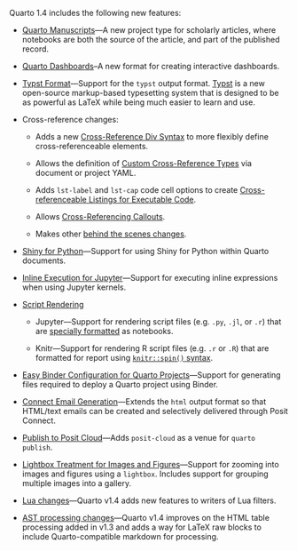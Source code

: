 Quarto 1.4 includes the following new features:

-   [Quarto Manuscripts](/docs/manuscripts/index.qmd)---A new project type for scholarly articles, where notebooks are both the source of the article, and part of the published record.

-   [Quarto Dashboards](/docs/dashboards/index.qmd)--A new format for creating interactive dashboards.

-   [Typst Format](/docs/output-formats/typst.qmd)---Support for the `typst` output format. [Typst](https://github.com/typst/typst) is a new open-source markup-based typesetting system that is designed to be as powerful as LaTeX while being much easier to learn and use.

-   Cross-reference changes:
    
    -  Adds a new [Cross-Reference Div Syntax](/docs/authoring/cross-references-divs.qmd) to more flexibly define cross-referenceable elements.
    
    - Allows the definition of [Custom Cross-Reference Types](/docs/authoring/cross-references-custom.qmd) via document or project YAML.
    
    - Adds `lst-label` and `lst-cap` code cell options to create [Cross-referenceable Listings for Executable Code](/docs/authoring/cross-references.qmd#code-listings).

    - Allows [Cross-Referencing Callouts](/docs/authoring/cross-references.qmd#callouts).
    
    - Makes other [behind the scenes changes](/docs/prerelease/1.4/crossref.qmd).

-   [Shiny for Python](/docs/dashboards/interactivity/shiny-python/index.qmd)---Support for using Shiny for Python within Quarto documents. 

-   [Inline Execution for Jupyter](/docs/computations/inline-code.qmd)---Support for executing inline expressions when using Jupyter kernels. 

-   [Script Rendering](/docs/computations/render-scripts.qmd) 
    
    - Jupyter---Support for rendering script files (e.g. `.py`, `.jl`, or `.r`) that are [specially formatted](https://jupytext.readthedocs.io/en/latest/formats-scripts.html) as notebooks.

    - Knitr---Support for rendering R script files (e.g. `.r` or `.R`) that are formatted for report using [`knitr::spin()` syntax](https://bookdown.org/yihui/rmarkdown-cookbook/spin.html).
   
-   [Easy Binder Configuration for Quarto Projects](/docs/projects/binder.qmd)---Support for generating files required to deploy a Quarto project using Binder.

-   [Connect Email Generation](/docs/prerelease/1.4/email.qmd)---Extends the `html` output format so that HTML/text emails can be created and selectively delivered through Posit Connect.

-   [Publish to Posit Cloud](/docs/publishing/posit-cloud.qmd)---Adds `posit-cloud` as a venue for `quarto publish`.

-   [Lightbox Treatment for Images and Figures](/docs/output-formats/html-lightbox-figures.qmd)---Support for zooming into images and figures using a `lightbox`. Includes support for grouping multiple images into a gallery.

-   [Lua changes](/docs/prerelease/1.4/lua_changes.qmd)---Quarto v1.4 adds new features to writers of Lua filters.

-   [AST processing changes](/docs/prerelease/1.4/ast.qmd)---Quarto v1.4 improves on the HTML table processing added in v1.3 and adds a way for LaTeX raw blocks to include Quarto-compatible markdown for processing.